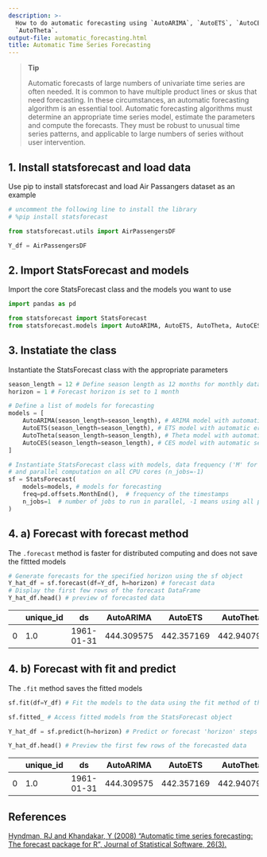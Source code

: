 ```yaml
---
description: >-
  How to do automatic forecasting using `AutoARIMA`, `AutoETS`, `AutoCES` and
  `AutoTheta`.
output-file: automatic_forecasting.html
title: Automatic Time Series Forecasting
---
```



> **Tip**
>
> Automatic forecasts of large numbers of univariate time series are
> often needed. It is common to have multiple product lines or skus that
> need forecasting. In these circumstances, an automatic forecasting
> algorithm is an essential tool. Automatic forecasting algorithms must
> determine an appropriate time series model, estimate the parameters
> and compute the forecasts. They must be robust to unusual time series
> patterns, and applicable to large numbers of series without user
> intervention.

## 1. Install statsforecast and load data

Use pip to install statsforecast and load Air Passangers dataset as an
example

```python
# uncomment the following line to install the library
# %pip install statsforecast
```


```python
from statsforecast.utils import AirPassengersDF
```


```python
Y_df = AirPassengersDF
```

## 2. Import StatsForecast and models

Import the core StatsForecast class and the models you want to use

```python
import pandas as pd

from statsforecast import StatsForecast
from statsforecast.models import AutoARIMA, AutoETS, AutoTheta, AutoCES
```

## 3. Instatiate the class

Instantiate the StatsForecast class with the appropriate parameters

```python
season_length = 12 # Define season length as 12 months for monthly data
horizon = 1 # Forecast horizon is set to 1 month

# Define a list of models for forecasting
models = [
    AutoARIMA(season_length=season_length), # ARIMA model with automatic order selection and seasonal component
    AutoETS(season_length=season_length), # ETS model with automatic error, trend, and seasonal component
    AutoTheta(season_length=season_length), # Theta model with automatic seasonality detection
    AutoCES(season_length=season_length), # CES model with automatic seasonality detection
]

# Instantiate StatsForecast class with models, data frequency ('M' for monthly),
# and parallel computation on all CPU cores (n_jobs=-1)
sf = StatsForecast(
    models=models, # models for forecasting
    freq=pd.offsets.MonthEnd(),  # frequency of the timestamps
    n_jobs=1  # number of jobs to run in parallel, -1 means using all processors
)
```

## 4. a) Forecast with forecast method

The `.forecast` method is faster for distributed computing and does not
save the fittted models

```python
# Generate forecasts for the specified horizon using the sf object
Y_hat_df = sf.forecast(df=Y_df, h=horizon) # forecast data
# Display the first few rows of the forecast DataFrame
Y_hat_df.head() # preview of forecasted data
```

|     | unique_id | ds         | AutoARIMA  | AutoETS    | AutoTheta  | CES       |
|-----|-----------|------------|------------|------------|------------|-----------|
| 0   | 1.0       | 1961-01-31 | 444.309575 | 442.357169 | 442.940797 | 453.03418 |

## 4. b) Forecast with fit and predict

The `.fit` method saves the fitted models

```python
sf.fit(df=Y_df) # Fit the models to the data using the fit method of the StatsForecast object

sf.fitted_ # Access fitted models from the StatsForecast object

Y_hat_df = sf.predict(h=horizon) # Predict or forecast 'horizon' steps ahead using the predict method

Y_hat_df.head() # Preview the first few rows of the forecasted data
```

|     | unique_id | ds         | AutoARIMA  | AutoETS    | AutoTheta  | CES       |
|-----|-----------|------------|------------|------------|------------|-----------|
| 0   | 1.0       | 1961-01-31 | 444.309575 | 442.357169 | 442.940797 | 453.03418 |

## References

[Hyndman, RJ and Khandakar, Y (2008) “Automatic time series forecasting:
The forecast package for R”, Journal of Statistical Software,
26(3).](https://www.jstatsoft.org/article/view/v027i03)

